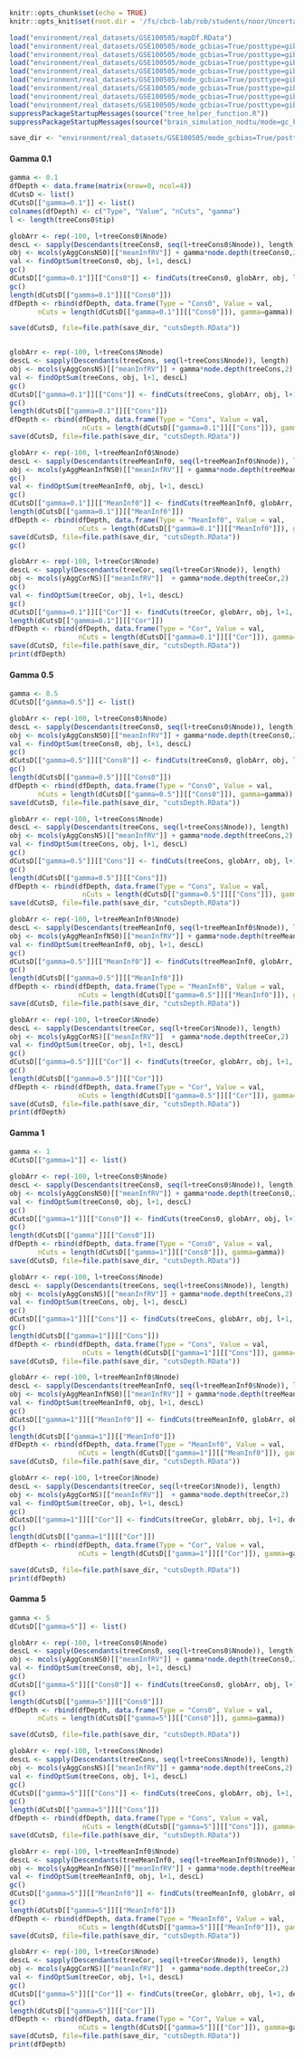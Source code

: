 ```r
knitr::opts_chunk$set(echo = TRUE)
knitr::opts_knit$set(root.dir = '/fs/cbcb-lab/rob/students/noor/Uncertainity/treeTerminusScripts')
```

```r
load("environment/real_datasets/GSE100505/mapDf.RData")
load("environment/real_datasets/GSE100505/mode_gcbias=True/posttype=gibbs_npost=100_tf=100/comp_trees/treeCons.RData")
load("environment/real_datasets/GSE100505/mode_gcbias=True/posttype=gibbs_npost=100_tf=100/comp_trees/treeCons0.RData")
load("environment/real_datasets/GSE100505/mode_gcbias=True/posttype=gibbs_npost=100_tf=100/comp_trees/treeCor.RData")
load("environment/real_datasets/GSE100505/mode_gcbias=True/posttype=gibbs_npost=100_tf=100/comp_trees/treeMeanInf0.RData")
load("environment/real_datasets/GSE100505/mode_gcbias=True/posttype=gibbs_npost=100_tf=100/comp_trees/yAggConsNS.RData")
load("environment/real_datasets/GSE100505/mode_gcbias=True/posttype=gibbs_npost=100_tf=100/comp_trees/yAggConsNS0.RData")
load("environment/real_datasets/GSE100505/mode_gcbias=True/posttype=gibbs_npost=100_tf=100/comp_trees/yAggCorNS.RData")
load("environment/real_datasets/GSE100505/mode_gcbias=True/posttype=gibbs_npost=100_tf=100/comp_trees/yAggMeanInfNS0.RData")
suppressPackageStartupMessages(source("tree_helper_function.R"))
suppressPackageStartupMessages(source("brain_simulation_nodtu/mode=gc_bias/post_type=gibbs_nrep=100_tf=100/tree_analysis/tree_filter.R"))

save_dir <- "environment/real_datasets/GSE100505/mode_gcbias=True/posttype=gibbs_npost=100_tf=100/comp_trees"
```

#### Gamma 0.1
```r
gamma <- 0.1
dfDepth <- data.frame(matrix(nrow=0, ncol=4))
dCutsD <- list()
dCutsD[["gamma=0.1"]] <- list()
colnames(dfDepth) <- c("Type", "Value", "nCuts", "gamma")
l <- length(treeCons0$tip)

globArr <- rep(-100, l+treeCons0$Nnode)
descL <- sapply(Descendants(treeCons0, seq(l+treeCons0$Nnode)), length)
obj <- mcols(yAggConsNS0)[["meanInfRV"]] + gamma*node.depth(treeCons0,2)
val <- findOptSum(treeCons0, obj, l+1, descL)
gc()
dCutsD[["gamma=0.1"]][["Cons0"]] <- findCuts(treeCons0, globArr, obj, l+1, descL)
gc()
length(dCutsD[["gamma=0.1"]][["Cons0"]])
dfDepth <- rbind(dfDepth, data.frame(Type = "Cons0", Value = val,
       nCuts = length(dCutsD[["gamma=0.1"]][["Cons0"]]), gamma=gamma))

save(dCutsD, file=file.path(save_dir, "cutsDepth.RData"))


globArr <- rep(-100, l+treeCons$Nnode)
descL <- sapply(Descendants(treeCons, seq(l+treeCons$Nnode)), length)
obj <- mcols(yAggConsNS)[["meanInfRV"]] + gamma*node.depth(treeCons,2)
val <- findOptSum(treeCons, obj, l+1, descL)
gc()
dCutsD[["gamma=0.1"]][["Cons"]] <- findCuts(treeCons, globArr, obj, l+1, descL)
gc()
length(dCutsD[["gamma=0.1"]][["Cons"]])
dfDepth <- rbind(dfDepth, data.frame(Type = "Cons", Value = val,
                  nCuts = length(dCutsD[["gamma=0.1"]][["Cons"]]), gamma=gamma))
save(dCutsD, file=file.path(save_dir, "cutsDepth.RData"))

globArr <- rep(-100, l+treeMeanInf0$Nnode)
descL <- sapply(Descendants(treeMeanInf0, seq(l+treeMeanInf0$Nnode)), length)
obj <- mcols(yAggMeanInfNS0)[["meanInfRV"]] + gamma*node.depth(treeMeanInf0,2)
gc()
val <- findOptSum(treeMeanInf0, obj, l+1, descL)
gc()
dCutsD[["gamma=0.1"]][["MeanInf0"]] <- findCuts(treeMeanInf0, globArr, obj, l+1, descL)
length(dCutsD[["gamma=0.1"]][["MeanInf0"]])
dfDepth <- rbind(dfDepth, data.frame(Type = "MeanInf0", Value = val,
                 nCuts = length(dCutsD[["gamma=0.1"]][["MeanInf0"]]), gamma=gamma))
save(dCutsD, file=file.path(save_dir, "cutsDepth.RData"))
gc()

globArr <- rep(-100, l+treeCor$Nnode)
descL <- sapply(Descendants(treeCor, seq(l+treeCor$Nnode)), length)
obj <- mcols(yAggCorNS)[["meanInfRV"]]  + gamma*node.depth(treeCor,2)
gc()
val <- findOptSum(treeCor, obj, l+1, descL)
gc()
dCutsD[["gamma=0.1"]][["Cor"]] <- findCuts(treeCor, globArr, obj, l+1, descL)
length(dCutsD[["gamma=0.1"]][["Cor"]])
dfDepth <- rbind(dfDepth, data.frame(Type = "Cor", Value = val,
                 nCuts = length(dCutsD[["gamma=0.1"]][["Cor"]]), gamma=gamma))
save(dCutsD, file=file.path(save_dir, "cutsDepth.RData"))
print(dfDepth)
```

#### Gamma 0.5
```r
gamma <- 0.5
dCutsD[["gamma=0.5"]] <- list()

globArr <- rep(-100, l+treeCons0$Nnode)
descL <- sapply(Descendants(treeCons0, seq(l+treeCons0$Nnode)), length)
obj <- mcols(yAggConsNS0)[["meanInfRV"]] + gamma*node.depth(treeCons0,2)
val <- findOptSum(treeCons0, obj, l+1, descL)
gc()
dCutsD[["gamma=0.5"]][["Cons0"]] <- findCuts(treeCons0, globArr, obj, l+1, descL)
gc()
length(dCutsD[["gamma=0.5"]][["Cons0"]])
dfDepth <- rbind(dfDepth, data.frame(Type = "Cons0", Value = val,
       nCuts = length(dCutsD[["gamma=0.5"]][["Cons0"]]), gamma=gamma))
save(dCutsD, file=file.path(save_dir, "cutsDepth.RData"))

globArr <- rep(-100, l+treeCons$Nnode)
descL <- sapply(Descendants(treeCons, seq(l+treeCons$Nnode)), length)
obj <- mcols(yAggConsNS)[["meanInfRV"]] + gamma*node.depth(treeCons,2)
val <- findOptSum(treeCons, obj, l+1, descL)
gc()
dCutsD[["gamma=0.5"]][["Cons"]] <- findCuts(treeCons, globArr, obj, l+1, descL)
gc()
length(dCutsD[["gamma=0.5"]][["Cons"]])
dfDepth <- rbind(dfDepth, data.frame(Type = "Cons", Value = val,
                  nCuts = length(dCutsD[["gamma=0.5"]][["Cons"]]), gamma=gamma))
save(dCutsD, file=file.path(save_dir, "cutsDepth.RData"))

globArr <- rep(-100, l+treeMeanInf0$Nnode)
descL <- sapply(Descendants(treeMeanInf0, seq(l+treeMeanInf0$Nnode)), length)
obj <- mcols(yAggMeanInfNS0)[["meanInfRV"]] + gamma*node.depth(treeMeanInf0,2)
val <- findOptSum(treeMeanInf0, obj, l+1, descL)
gc()
dCutsD[["gamma=0.5"]][["MeanInf0"]] <- findCuts(treeMeanInf0, globArr, obj, l+1, descL)
gc()
length(dCutsD[["gamma=0.5"]][["MeanInf0"]])
dfDepth <- rbind(dfDepth, data.frame(Type = "MeanInf0", Value = val,
                 nCuts = length(dCutsD[["gamma=0.5"]][["MeanInf0"]]), gamma=gamma))
save(dCutsD, file=file.path(save_dir, "cutsDepth.RData"))

globArr <- rep(-100, l+treeCor$Nnode)
descL <- sapply(Descendants(treeCor, seq(l+treeCor$Nnode)), length)
obj <- mcols(yAggCorNS)[["meanInfRV"]]  + gamma*node.depth(treeCor,2)
val <- findOptSum(treeCor, obj, l+1, descL)
gc()
dCutsD[["gamma=0.5"]][["Cor"]] <- findCuts(treeCor, globArr, obj, l+1, descL)
gc()
length(dCutsD[["gamma=0.5"]][["Cor"]])
dfDepth <- rbind(dfDepth, data.frame(Type = "Cor", Value = val,
                 nCuts = length(dCutsD[["gamma=0.5"]][["Cor"]]), gamma=gamma))
save(dCutsD, file=file.path(save_dir, "cutsDepth.RData"))
print(dfDepth)
```

#### Gamma 1
```r
gamma <- 1
dCutsD[["gamma=1"]] <- list()

globArr <- rep(-100, l+treeCons0$Nnode)
descL <- sapply(Descendants(treeCons0, seq(l+treeCons0$Nnode)), length)
obj <- mcols(yAggConsNS0)[["meanInfRV"]] + gamma*node.depth(treeCons0,2)
val <- findOptSum(treeCons0, obj, l+1, descL)
gc()
dCutsD[["gamma=1"]][["Cons0"]] <- findCuts(treeCons0, globArr, obj, l+1, descL)
gc()
length(dCutsD[["gamma"]][["Cons0"]])
dfDepth <- rbind(dfDepth, data.frame(Type = "Cons0", Value = val,
       nCuts = length(dCutsD[["gamma=1"]][["Cons0"]]), gamma=gamma))
save(dCutsD, file=file.path(save_dir, "cutsDepth.RData"))

globArr <- rep(-100, l+treeCons$Nnode)
descL <- sapply(Descendants(treeCons, seq(l+treeCons$Nnode)), length)
obj <- mcols(yAggConsNS)[["meanInfRV"]] + gamma*node.depth(treeCons,2)
val <- findOptSum(treeCons, obj, l+1, descL)
gc()
dCutsD[["gamma=1"]][["Cons"]] <- findCuts(treeCons, globArr, obj, l+1, descL)
gc()
length(dCutsD[["gamma=1"]][["Cons"]])
dfDepth <- rbind(dfDepth, data.frame(Type = "Cons", Value = val,
                  nCuts = length(dCutsD[["gamma=1"]][["Cons"]]), gamma=gamma))
save(dCutsD, file=file.path(save_dir, "cutsDepth.RData"))

globArr <- rep(-100, l+treeMeanInf0$Nnode)
descL <- sapply(Descendants(treeMeanInf0, seq(l+treeMeanInf0$Nnode)), length)
obj <- mcols(yAggMeanInfNS0)[["meanInfRV"]] + gamma*node.depth(treeMeanInf0,2)
val <- findOptSum(treeMeanInf0, obj, l+1, descL)
gc()
dCutsD[["gamma=1"]][["MeanInf0"]] <- findCuts(treeMeanInf0, globArr, obj, l+1, descL)
gc()
length(dCutsD[["gamma=1"]][["MeanInf0"]])
dfDepth <- rbind(dfDepth, data.frame(Type = "MeanInf0", Value = val,
                 nCuts = length(dCutsD[["gamma=1"]][["MeanInf0"]]), gamma=gamma))
save(dCutsD, file=file.path(save_dir, "cutsDepth.RData"))

globArr <- rep(-100, l+treeCor$Nnode)
descL <- sapply(Descendants(treeCor, seq(l+treeCor$Nnode)), length)
obj <- mcols(yAggCorNS)[["meanInfRV"]]  + gamma*node.depth(treeCor,2)
val <- findOptSum(treeCor, obj, l+1, descL)
gc()
dCutsD[["gamma=1"]][["Cor"]] <- findCuts(treeCor, globArr, obj, l+1, descL)
gc()
length(dCutsD[["gamma=1"]][["Cor"]])
dfDepth <- rbind(dfDepth, data.frame(Type = "Cor", Value = val,
                 nCuts = length(dCutsD[["gamma=1"]][["Cor"]]), gamma=gamma))

save(dCutsD, file=file.path(save_dir, "cutsDepth.RData"))
print(dfDepth)
```

#### Gamma 5
```r
gamma <- 5
dCutsD[["gamma=5"]] <- list()

globArr <- rep(-100, l+treeCons0$Nnode)
descL <- sapply(Descendants(treeCons0, seq(l+treeCons0$Nnode)), length)
obj <- mcols(yAggConsNS0)[["meanInfRV"]] + gamma*node.depth(treeCons0,2)
val <- findOptSum(treeCons0, obj, l+1, descL)
gc()
dCutsD[["gamma=5"]][["Cons0"]] <- findCuts(treeCons0, globArr, obj, l+1, descL)
gc()
length(dCutsD[["gamma=5"]][["Cons0"]])
dfDepth <- rbind(dfDepth, data.frame(Type = "Cons0", Value = val,
       nCuts = length(dCutsD[["gamma=5"]][["Cons0"]]), gamma=gamma))

save(dCutsD, file=file.path(save_dir, "cutsDepth.RData"))

globArr <- rep(-100, l+treeCons$Nnode)
descL <- sapply(Descendants(treeCons, seq(l+treeCons$Nnode)), length)
obj <- mcols(yAggConsNS)[["meanInfRV"]] + gamma*node.depth(treeCons,2)
val <- findOptSum(treeCons, obj, l+1, descL)
gc()
dCutsD[["gamma=5"]][["Cons"]] <- findCuts(treeCons, globArr, obj, l+1, descL)
gc()
length(dCutsD[["gamma=5"]][["Cons"]])
dfDepth <- rbind(dfDepth, data.frame(Type = "Cons", Value = val,
                  nCuts = length(dCutsD[["gamma=5"]][["Cons"]]), gamma=gamma))
save(dCutsD, file=file.path(save_dir, "cutsDepth.RData"))

globArr <- rep(-100, l+treeMeanInf0$Nnode)
descL <- sapply(Descendants(treeMeanInf0, seq(l+treeMeanInf0$Nnode)), length)
obj <- mcols(yAggMeanInfNS0)[["meanInfRV"]] + gamma*node.depth(treeMeanInf0,2)
val <- findOptSum(treeMeanInf0, obj, l+1, descL)
gc()
dCutsD[["gamma=5"]][["MeanInf0"]] <- findCuts(treeMeanInf0, globArr, obj, l+1, descL)
gc()
length(dCutsD[["gamma=5"]][["MeanInf0"]])
dfDepth <- rbind(dfDepth, data.frame(Type = "MeanInf0", Value = val,
                 nCuts = length(dCutsD[["gamma=5"]][["MeanInf0"]]), gamma=gamma))
save(dCutsD, file=file.path(save_dir, "cutsDepth.RData"))

globArr <- rep(-100, l+treeCor$Nnode)
descL <- sapply(Descendants(treeCor, seq(l+treeCor$Nnode)), length)
obj <- mcols(yAggCorNS)[["meanInfRV"]]  + gamma*node.depth(treeCor,2)
val <- findOptSum(treeCor, obj, l+1, descL)
gc()
dCutsD[["gamma=5"]][["Cor"]] <- findCuts(treeCor, globArr, obj, l+1, descL)
gc()
length(dCutsD[["gamma=5"]][["Cor"]])
dfDepth <- rbind(dfDepth, data.frame(Type = "Cor", Value = val,
                 nCuts = length(dCutsD[["gamma=5"]][["Cor"]]), gamma=gamma))
save(dCutsD, file=file.path(save_dir, "cutsDepth.RData"))
print(dfDepth)
```